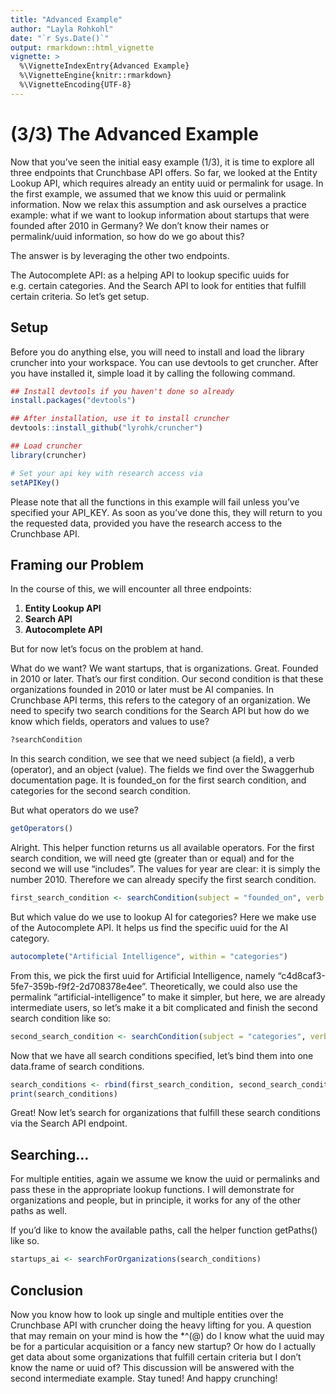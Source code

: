 ```yaml
---
title: "Advanced Example"
author: "Layla Rohkohl"
date: "`r Sys.Date()`"
output: rmarkdown::html_vignette
vignette: >
  %\VignetteIndexEntry{Advanced Example}
  %\VignetteEngine{knitr::rmarkdown}
  %\VignetteEncoding{UTF-8}
---
```


# (3/3) The Advanced Example

Now that you've seen the initial easy example (1/3), it is time to explore all three endpoints that Crunchbase API offers. So far, we looked at the Entity Lookup API, which requires already an entity uuid or permalink for usage. In the first example, we assumed that we know this uuid or permalink information. Now we relax this assumption and ask ourselves a practice example: what if we want to lookup information about startups that were founded after 2010 in Germany? We don't know their names or permalink/uuid information, so how do we go about this?

The answer is by leveraging the other two endpoints.

The Autocomplete API: as a helping API to lookup specific uuids for e.g. certain categories. And the Search API to look for entities that fulfill certain criteria. So let's get setup.


## Setup

Before you do anything else, you will need to install and load the library cruncher into your workspace. You can use devtools to get cruncher. After you have installed it, simple load it by calling the following command.

```r
## Install devtools if you haven't done so already
install.packages("devtools")

## After installation, use it to install cruncher
devtools::install_github("lyrohk/cruncher")

## Load cruncher
library(cruncher)

# Set your api key with research access via
setAPIKey()
```

Please note that all the functions in this example will fail unless you've specified your API_KEY. As soon as you've done this, they will return to you the requested data, provided you have the research access to the Crunchbase API.

## Framing our Problem

In the course of this, we will encounter all three endpoints:

1. __Entity Lookup API__
2. __Search API__
3. __Autocomplete API__

But for now let's focus on the problem at hand.

What do we want? We want startups, that is organizations. Great. Founded in 2010 or later. That's our first condition. Our second condition is that these organizations founded in 2010 or later must be AI companies. In Crunchbase API terms, this refers to the category of an organization. We need to specify two search conditions for the Search API but how do we know which fields, operators and values to use?

```r
?searchCondition
```

In this search condition, we see that we need subject (a field), a verb (operator), and an object (value). The fields we find over the Swaggerhub documentation page. It is founded_on for the first search condition, and categories for the second search condition.

But what operators do we use?

```r
getOperators()
```

Alright. This helper function returns us all available operators. For the first search condition, we will need gte (greater than or equal) and for the second we will use "includes". The values for year are clear: it is simply the number 2010. Therefore we can already specify the first search condition.

```r
first_search_condition <- searchCondition(subject = "founded_on", verb = "gte", object = 2010)
```

But which value do we use to lookup AI for categories? Here we make use of the Autocomplete API. It helps us find the specific uuid for the AI category.

```r
autocomplete("Artificial Intelligence", within = "categories")
```


From this, we pick the first uuid for Artificial Intelligence, namely "c4d8caf3-5fe7-359b-f9f2-2d708378e4ee". Theoretically, we could also use the permalink "artificial-intelligence" to make it simpler, but here, we are already intermediate users, so let's make it a bit complicated and finish the second search condition like so: 

```r
second_search_condition <- searchCondition(subject = "categories", verb = "includes", object = "c4d8caf3-5fe7-359b-f9f2-2d708378e4ee")
```

Now that we have all search conditions specified, let's bind them into one data.frame of search conditions.

```r
search_conditions <- rbind(first_search_condition, second_search_condition) 
print(search_conditions)
```

Great! Now let's search for organizations that fulfill these search conditions via the Search API endpoint.

## Searching...

For multiple entities, again we assume we know the uuid or permalinks and pass these in the appropriate lookup functions. I will demonstrate for organizations and people, but in principle, it works for any of the other paths as well.

If you'd like to know the available paths, call the helper function getPaths() like so.

```r
startups_ai <- searchForOrganizations(search_conditions)
```



## Conclusion

Now you know how to look up single and multiple entities over the Crunchbase API with cruncher doing the heavy lifting for you. A question that may remain on your mind is how the *^(@) do I know what the uuid may be for a particular acquisition or a fancy new startup? Or how do I actually get data about some organizations that fulfill certain criteria but I don't know the name or uuid of? This discussion will be answered with the second intermediate example. Stay tuned! And happy crunching!



